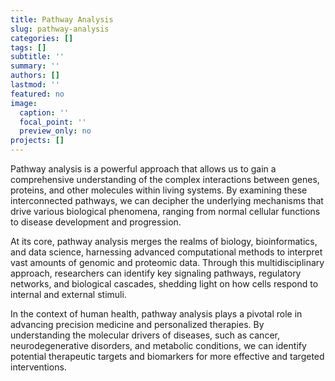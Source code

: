 ```yaml
---
title: Pathway Analysis
slug: pathway-analysis
categories: []
tags: []
subtitle: ''
summary: ''
authors: []
lastmod: ''
featured: no
image:
  caption: ''
  focal_point: ''
  preview_only: no
projects: []
---
```


Pathway analysis is a powerful approach that allows us to gain a comprehensive understanding of the complex interactions between genes, proteins, and other molecules within living systems. By examining these interconnected pathways, we can decipher the underlying mechanisms that drive various biological phenomena, ranging from normal cellular functions to disease development and progression.

At its core, pathway analysis merges the realms of biology, bioinformatics, and data science, harnessing advanced computational methods to interpret vast amounts of genomic and proteomic data. Through this multidisciplinary approach, researchers can identify key signaling pathways, regulatory networks, and biological cascades, shedding light on how cells respond to internal and external stimuli.

In the context of human health, pathway analysis plays a pivotal role in advancing precision medicine and personalized therapies. By understanding the molecular drivers of diseases, such as cancer, neurodegenerative disorders, and metabolic conditions, we can identify potential therapeutic targets and biomarkers for more effective and targeted interventions.
